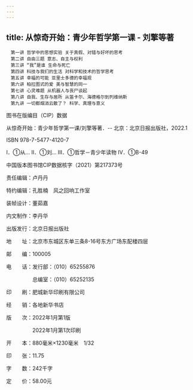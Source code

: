 ```yaml
---
---
---
```

title: 从惊奇开始：青少年哲学第一课 - 刘擎等著
---


```
　第一讲 哲学中的思想实验 关于真假、对错与好坏的思考
　第二讲 自由三题 意志、自主与权利
　第三讲 “我”是谁 生命与死亡
　第四讲 科技与我们的生活 对科学和技术的哲学思考
　第五讲 幸福的可能 亚里士多德的幸福观
　第六讲 柏拉图式的爱 美与智慧的同一
　第七讲 心灵难题 从机器人与丧尸谈起
　第八讲 自我、生存与居所 从笛卡尔、海德格尔到列维纳斯
　第九讲 一切都烟消云散了？ 科学、真理与意义
```




图书在版编目（CIP）数据





从惊奇开始：青少年哲学第一课/刘擎等著．-- 北京：北京日报出版社，2022.1

ISBN 978-7-5477-4120-7





Ⅰ．①从… Ⅱ．①刘… Ⅲ．①哲学－青少年读物 Ⅳ．①B-49





中国版本图书馆CIP数据核字（2021）第217373号





责任编辑：卢丹丹

特约编辑：孔胜楠　风之回响工作室

装帧设计：董茹嘉

内文制作：李丹华





出版发行：北京日报出版社

地　　址：北京市东城区东单三条8-16号东方广场东配楼四层

邮　　编：100005

电　　话：发行部：（010）65255876

　　　　　总编室：（010）65252135

印　　刷：肥城新华印刷有限公司

经　　销：各地新华书店

版　　次：2022年1月第1版

　　　　　2022年1月第1次印刷

开　　本：880毫米×1230毫米　1/32

印　　张：11.75

字　　数：242千字

定　　价：58.00元